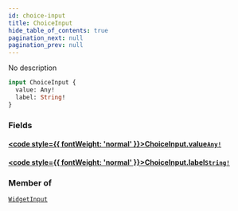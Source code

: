 ```yaml
---
id: choice-input
title: ChoiceInput
hide_table_of_contents: true
pagination_next: null
pagination_prev: null
---
```








No description

```graphql
input ChoiceInput {
  value: Any!
  label: String!
}
```


### Fields

#### [<code style={{ fontWeight: 'normal' }}>ChoiceInput.<b>value</b></code>](#)<Bullet />[`Any!`](/docs/schemas/fluss/scalars/any) <Badge class="secondary" text="non-null"/> <Badge class="secondary" text="scalar"/>
> 
> 

#### [<code style={{ fontWeight: 'normal' }}>ChoiceInput.<b>label</b></code>](#)<Bullet />[`String!`](/docs/schemas/fluss/scalars/string) <Badge class="secondary" text="non-null"/> <Badge class="secondary" text="scalar"/>
> 
> 



### Member of

[`WidgetInput`](/docs/schemas/fluss/inputs/widget-input)  <Badge class="secondary" text="input"/>



